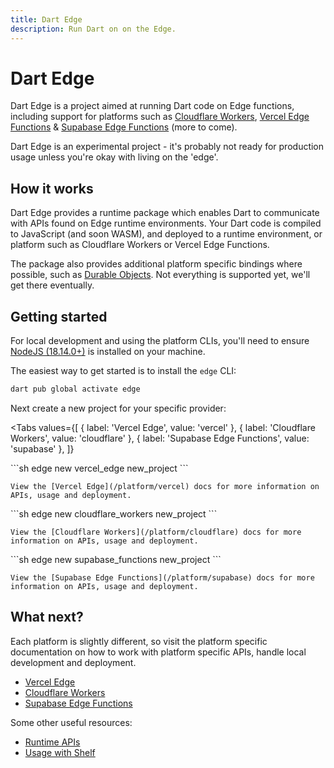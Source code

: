```yaml
---
title: Dart Edge
description: Run Dart on on the Edge.
---
```


# Dart Edge

Dart Edge is a project aimed at running Dart code on Edge functions, including support for platforms such as [Cloudflare Workers](https://workers.cloudflare.com/), [Vercel Edge Functions](https://vercel.com/features/edge-functions) & [Supabase Edge Functions](https://supabase.com/docs/guides/functions) (more to come).

<Warning>
  Dart Edge is an experimental project - it's probably not ready for production
  usage unless you're okay with living on the 'edge'.
</Warning>

## How it works

Dart Edge provides a runtime package which enables Dart to communicate with APIs found on Edge runtime environments. Your Dart code is compiled to JavaScript (and soon WASM), and deployed to a runtime environment, or platform such as Cloudflare Workers or Vercel Edge Functions.

The package also provides additional platform specific bindings where possible, such as [Durable Objects](https://developers.cloudflare.com/workers/runtime-apis/durable-objects/). Not everything is supported yet, we'll get there eventually.

## Getting started

For local development and using the platform CLIs, you'll need to ensure [NodeJS (18.14.0+)](https://nodejs.org/en/) is installed on your machine.

The easiest way to get started is to install the `edge` CLI:

```sh
dart pub global activate edge
```

Next create a new project for your specific provider:

<Tabs
  values={[
    { label: 'Vercel Edge', value: 'vercel' },
    { label: 'Cloudflare Workers', value: 'cloudflare' },
    { label: 'Supabase Edge Functions', value: 'supabase' },
  ]}
>
  <TabItem value="vercel">
    ```sh
    edge new vercel_edge new_project
    ```

    View the [Vercel Edge](/platform/vercel) docs for more information on APIs, usage and deployment.

  </TabItem>
  <TabItem value="cloudflare">
    ```sh
    edge new cloudflare_workers new_project
    ```

    View the [Cloudflare Workers](/platform/cloudflare) docs for more information on APIs, usage and deployment.

  </TabItem>
  <TabItem value="supabase">
    ```sh
    edge new supabase_functions new_project
    ```

    View the [Supabase Edge Functions](/platform/supabase) docs for more information on APIs, usage and deployment.

  </TabItem>
</Tabs>

## What next?

Each platform is slightly different, so visit the platform specific documentation on how to work with platform specific APIs, handle local development and deployment.

- [Vercel Edge](/platform/vercel)
- [Cloudflare Workers](/platform/cloudflare)
- [Supabase Edge Functions](/platform/supabase)

Some other useful resources:

- [Runtime APIs](/apis)
- [Usage with Shelf](/shelf)
